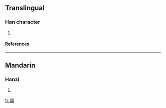 ==Translingual==
===Han character===
{{Han char|rn=97|rad=瓜|as=19|sn=24|four=7113<sub>6</sub>|canj=竹人中戈戈 (HOLII)}}
# {{defn|Han|sort=瓜19}}
====References====
{{Han ref|kx=0747.330|dkj=21433|hdz=42658.010|uh=74E5|ud=29925|bh=F8B3|bd=63667}}

----
==Mandarin==
===Hanzi===
{{cmn-hanzi|pin=[[lì]] (li4)|wg=li<sup>4</sup>}}
# {{defn|Mandarin}}

[[fr:瓥]]